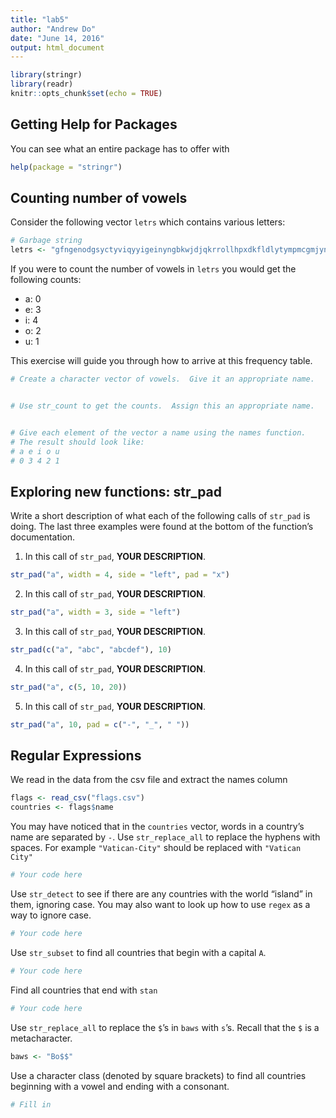 ---
title: "lab5"
author: "Andrew Do"
date: "June 14, 2016"
output: html_document
---

```{r setup, include=FALSE}
library(stringr)
library(readr)
knitr::opts_chunk$set(echo = TRUE)
```

## Getting Help for Packages

You can see what an entire package has to offer with
```{r, eval = F}
help(package = "stringr")
```


## Counting number of vowels

Consider the following vector `letrs` which contains various letters:
```{r}
# Garbage string
letrs <- "gfngenodgsyctyviqyyigeinyngbkwjdjqkrrollhpxdkfldlytympmcgmjynihusebtq"
```

If you were to count the number of vowels in `letrs` you would get the following counts:

- a: 0
- e: 3
- i: 4
- o: 2
- u: 1

This exercise will guide you through how to arrive at this frequency table.

```{r}
# Create a character vector of vowels.  Give it an appropriate name.


# Use str_count to get the counts.  Assign this an appropriate name.


# Give each element of the vector a name using the names function.
# The result should look like:
# a e i o u
# 0 3 4 2 1
```

## Exploring new functions: str_pad
Write a short description of what each of the following calls of `str_pad` is doing.  The last three examples were found at the bottom of the function's documentation.

1. In this call of `str_pad`, __YOUR DESCRIPTION__.
```{r}
str_pad("a", width = 4, side = "left", pad = "x")
```

2. In this call of `str_pad`, __YOUR DESCRIPTION__.
```{r}
str_pad("a", width = 3, side = "left")
```

3. In this call of `str_pad`, __YOUR DESCRIPTION__.
```{r}
str_pad(c("a", "abc", "abcdef"), 10)
```

4. In this call of `str_pad`, __YOUR DESCRIPTION__.
```{r}
str_pad("a", c(5, 10, 20))
```

5. In this call of `str_pad`, __YOUR DESCRIPTION__.
```{r}
str_pad("a", 10, pad = c("-", "_", " "))
```

## Regular Expressions

We read in the data from the csv file and extract the names column
```{r}
flags <- read_csv("flags.csv")
countries <- flags$name
```

You may have noticed that in the `countries` vector, words in a country's name are separated by `-`.  Use `str_replace_all` to replace the hyphens with spaces.  For example `"Vatican-City"` should be replaced with `"Vatican City"`

```{r}
# Your code here
```

Use `str_detect` to see if there are any countries with the world "island" in them, ignoring case.  You may also want to look up how to use `regex` as a way to ignore case.

```{r}
# Your code here
```

Use `str_subset` to find all countries that begin with a capital `A`.
```{r}
# Your code here
```

Find all countries that end with `stan`
```{r}
# Your code here
```

Use `str_replace_all` to replace the `$`'s in `baws` with `s`'s.  Recall that the `$` is a metacharacter.
```{r}
baws <- "Bo$$"
```

Use a character class (denoted by square brackets) to find all countries beginning with a vowel and ending with a consonant.
```{r}
# Fill in
```




